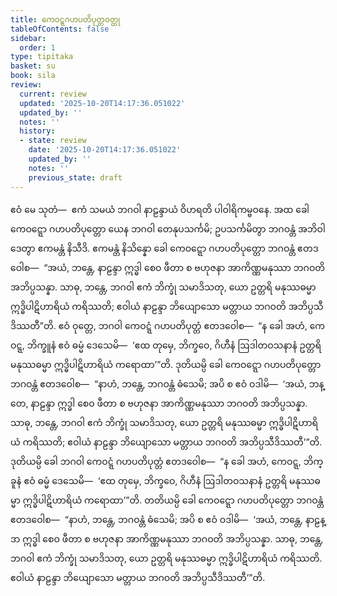 ```yaml
---
title: ကေဝဋ္ဋဂဟပတိပုတ္တဝတ္ထု
tableOfContents: false
sidebar:
  order: 1
type: tipitaka
basket: su
book: sila
review:
  current: review
  updated: '2025-10-20T14:17:36.051022'
  updated_by: ''
  notes: ''
  history:
  - state: review
    date: '2025-10-20T14:17:36.051022'
    updated_by: ''
    notes: ''
    previous_state: draft
---
```



<DynamicBreadcrumb />


<ReviewStatus review={frontmatter.review} showDetails={true} />

<HypothesisAnnotation frontmatter={frontmatter} />

<Division number="481" book="sila" e="ch" v="6" p="205">

<Paragraph number="827" book="sila">
ဧဝံ မေ သုတံ—  ဧကံ သမယံ ဘဂဝါ နာဠန္ဒာယံ ဝိဟရတိ ပါဝါရိကမ္ဗဝနေ. အထ ခေါ ကေဝဋ္ဋော ဂဟပတိပုတ္တော ယေန ဘဂဝါ တေနုပသင်္ကမိ; ဥပသင်္ကမိတွာ ဘဂဝန္တံ အဘိဝါဒေတွာ ဧကမန္တံ နိသီဒိ. ဧကမန္တံ နိသိန္နော ခေါ ကေဝဋ္ဋော ဂဟပတိပုတ္တော ဘဂဝန္တံ ဧတဒဝေါစ—  “အယံ, ဘန္တေ, နာဠန္ဒာ ဣဒ္ဓါ စေဝ ဖီတာ စ ဗဟုဇနာ အာကိဏ္ဏမနုဿာ ဘဂဝတိ အဘိပ္ပသန္နာ. သာဓု, ဘန္တေ, ဘဂဝါ ဧကံ ဘိက္ခုံ သမာဒိသတု, ယော ဥတ္တရိ မနုဿဓမ္မာ ဣဒ္ဓိပါဋိဟာရိယံ ကရိဿတိ; ဧဝါယံ နာဠန္ဒာ ဘိယျောသော မတ္တာယ ဘဂဝတိ အဘိပ္ပသီဒိဿတီ”တိ. ဧဝံ ဝုတ္တေ, ဘဂဝါ ကေဝဋ္ဋံ ဂဟပတိပုတ္တံ ဧတဒဝေါစ—  “န ခေါ အဟံ, ကေဝဋ္ဋ, ဘိက္ခူနံ ဧဝံ ဓမ္မံ ဒေသေမိ—  ‘ဧထ တုမှေ, ဘိက္ခဝေ, ဂိဟီနံ ဩဒါတဝသနာနံ ဥတ္တရိ မနုဿဓမ္မာ ဣဒ္ဓိပါဋိဟာရိယံ ကရောထာ’”တိ.
</Paragraph>

</Division>
<Division number="482" book="sila" e="ch" v="6" p="205">

<Paragraph number="828" book="sila">
ဒုတိယမ္ပိ ခေါ ကေဝဋ္ဋော ဂဟပတိပုတ္တော ဘဂဝန္တံ ဧတဒဝေါစ—  “နာဟံ, ဘန္တေ, ဘဂဝန္တံ ဓံသေမိ; အပိ စ ဧဝံ ဝဒါမိ—  ‘အယံ, ဘန္တေ, နာဠန္ဒာ ဣဒ္ဓါ စေဝ ဖီတာ စ ဗဟုဇနာ အာကိဏ္ဏမနုဿာ ဘဂဝတိ အဘိပ္ပသန္နာ. သာဓု, ဘန္တေ, ဘဂဝါ ဧကံ ဘိက္ခုံ သမာဒိသတု, ယော ဥတ္တရိ မနုဿဓမ္မာ ဣဒ္ဓိပါဋိဟာရိယံ ကရိဿတိ; ဧဝါယံ နာဠန္ဒာ ဘိယျောသော မတ္တာယ ဘဂဝတိ အဘိပ္ပသီဒိဿတီ’”တိ. ဒုတိယမ္ပိ ခေါ ဘဂဝါ ကေဝဋ္ဋံ ဂဟပတိပုတ္တံ ဧတဒဝေါစ—  “န ခေါ အဟံ, ကေဝဋ္ဋ, ဘိက္ခူနံ ဧဝံ ဓမ္မံ ဒေသေမိ—  ‘ဧထ တုမှေ, ဘိက္ခဝေ, ဂိဟီနံ ဩဒါတဝသနာနံ ဥတ္တရိ မနုဿဓမ္မာ ဣဒ္ဓိပါဋိဟာရိယံ ကရောထာ’”တိ.
</Paragraph>

<Paragraph number="829" book="sila">
တတိယမ္ပိ ခေါ ကေဝဋ္ဋော ဂဟပတိပုတ္တော ဘဂဝန္တံ ဧတဒဝေါစ—  “နာဟံ, ဘန္တေ, ဘဂဝန္တံ ဓံသေမိ; အပိ စ ဧဝံ ဝဒါမိ—  ‘အယံ, ဘန္တေ, နာဠန္ဒာ ဣဒ္ဓါ စေဝ ဖီတာ စ ဗဟုဇနာ အာကိဏ္ဏမနုဿာ ဘဂဝတိ အဘိပ္ပသန္နာ. သာဓု, ဘန္တေ, ဘဂဝါ ဧကံ ဘိက္ခုံ သမာဒိသတု, ယော ဥတ္တရိ မနုဿဓမ္မာ ဣဒ္ဓိပါဋိဟာရိယံ ကရိဿတိ. ဧဝါယံ နာဠန္ဒာ ဘိယျောသော မတ္တာယ ဘဂဝတိ အဘိပ္ပသီဒိဿတီ’”တိ.
</Paragraph>
</Division>